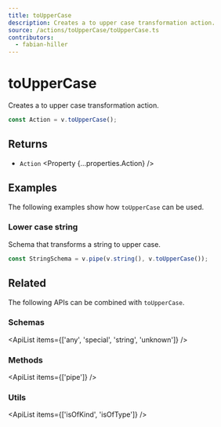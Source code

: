 ```yaml
---
title: toUpperCase
description: Creates a to upper case transformation action.
source: /actions/toUpperCase/toUpperCase.ts
contributors:
  - fabian-hiller
---
```



# toUpperCase

Creates a to upper case transformation action.

```ts
const Action = v.toUpperCase();
```

## Returns

- `Action` <Property {...properties.Action} />

## Examples

The following examples show how `toUpperCase` can be used.

### Lower case string

Schema that transforms a string to upper case.

```ts
const StringSchema = v.pipe(v.string(), v.toUpperCase());
```

## Related

The following APIs can be combined with `toUpperCase`.

### Schemas

<ApiList items={['any', 'special', 'string', 'unknown']} />

### Methods

<ApiList items={['pipe']} />

### Utils

<ApiList items={['isOfKind', 'isOfType']} />
